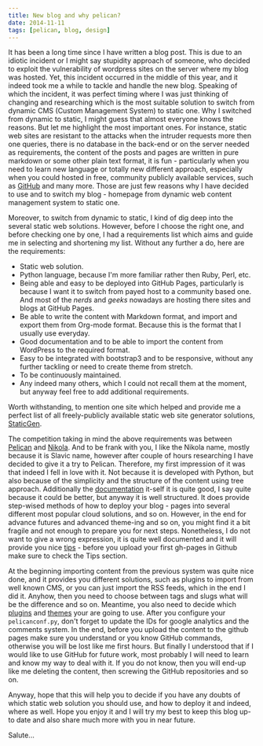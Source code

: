 ```yaml
---
title: New blog and why pelican?
date: 2014-11-11
tags: [pelican, blog, design]
---
```


It has been a long time since I have written a blog post. This is due to an idiotic incident or I might say stupidity approach of someone, who decided to exploit the vulnerability of wordpress sites on the server where my blog was hosted. Yet, this incident occurred in the middle of this year, and it indeed took me a while to tackle and handle the new blog. Speaking of which the incident, it was perfect timing where I was just thinking of changing and researching which is the most suitable solution to switch from dynamic CMS (Custom Management System) to static one. Why I switched from dynamic to static, I might guess that almost everyone knows the reasons. But let me highlight the most important ones. For instance, static web sites are resistant to the attacks when the intruder requests more then one queries, there is no database in the back-end or on the server needed as requirements, the content of the posts and pages are written in pure markdown or some other plain text format, it is fun - particularly when you need to learn new language or totally new different approach, especially when you could hosted in free, community publicly available services, such as [GitHub](https://pages.github.com/) and many more. Those are just few reasons why I have decided to use and to switch my blog - homepage from dynamic web content management system to static one.

Moreover, to switch from dynamic to static, I kind of dig deep into the several static web solutions. However, before I choose the right one, and before checking one by one, I had a requirements list which aims and guide me in selecting and shortening my list. Without any further a do, here are the requirements:
- Static web solution.
- Python language, because I'm more familiar rather then Ruby, Perl, etc.
- Being able and easy to be deployed into GitHub Pages, particularly is because I want it to switch from payed host to a community based one. And most of the *nerds* and *geeks* nowadays are hosting there sites and blogs at GitHub Pages.
- Be able to write the content with Markdown format, and import and export them from Org-mode format. Because this is the format that I usually use everyday.
- Good documentation and to be able to import the content from WordPress to the required format.
- Easy to be integrated with bootstrap3 and to be responsive, without any further tackling or need to create theme from stretch.
- To be continuously maintained. 
- Any indeed many others, which I could not recall them at the moment, but anyway feel free to add additional requirements.

Worth withstanding, to mention one site which helped and provide me a perfect list of all freely-publicly available static web site generator  solutions, [StaticGen](https://www.staticgen.com/).

The competition taking in mind the above requirements was between [Pelican](https://blog.getpelican.com/) and [Nikola](https://www.getnikola.com/). And to be frank with you, I like the Nikola name, mostly because it is Slavic name, however after couple of hours researching I have decided to give it a try to Pelican. Therefore, my first impression of it was that indeed I fell in love with it. Not because it is developed with Python, but also because of the simplicity and the structure of the content using tree approach. Additionally the [documentation](https://docs.getpelican.com/en/3.5.0/index.html) it-self it is quite good, I say quite because it could be better, but anyway it is well structured. It does provide step-wised methods of how to deploy your blog - pages into several different most popular cloud solutions, and so on. However, in the end for advance futures and advanced theme-ing and so on, you might find it a bit fragile and not enough to prepare you for next steps. Nonetheless, I do not want to give a wrong expression, it is quite well documented and it will provide you nice [tips](https://docs.getpelican.com/en/3.5.0/tips.html) - before you upload your first gh-pages in Github make sure to check the Tips section.

At the beginning importing content from the previous system was quite nice done, and it provides you different solutions, such as plugins to import from well known CMS, or you can just import the RSS feeds, which in the end I did it. Anyhow, then you need to choose between tags and slugs what will be the difference and so on. Meantime, you also need to decide which [plugins](https://docs.getpelican.com/en/3.5.0/plugins.html) and [themes](https://docs.getpelican.com/en/3.5.0/pelican-themes.html) your are going to use. After you configure your ```pelicanconf.py```, don't forget to update the IDs for google analytics and the comments system. In the end, before you upload the content to the github pages make sure you understand or you know GitHub commands, otherwise you will be lost like me first hours. But finally I understood that if I would like to use GitHub for future work, most probably I will need to learn and know my way to deal with it. If you do not know, then you will end-up like me deleting the content, then screwing the GitHub repositories and so on.

Anyway, hope that this will help you to decide if you have any doubts of which static web solution you should use, and how to deploy it and indeed, where as well. Hope you enjoy it and I will try my best to keep this blog up-to date and also share much more with you in near future.

Salute...
